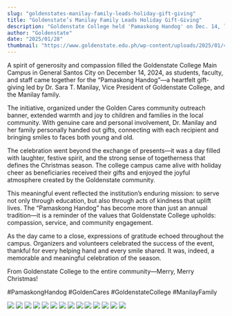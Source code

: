 ```yaml
---
slug: "goldenstates-manilay-family-leads-holiday-gift-giving"
title: "Goldenstate’s Manilay Family Leads Holiday Gift-Giving"
description: "Goldenstate College held 'Pamaskong Handog' on Dec. 14, led by Dr. Sara T. Manilay..."
author: "Goldenstate"
date: "2025/01/28"
thumbnail: "https://www.goldenstate.edu.ph/wp-content/uploads/2025/01/470169919_1001304335374724_2531140510866955127_n.jpg"
---
```


A spirit of generosity and compassion filled the Goldenstate College Main Campus in General Santos City on December 14, 2024, as students, faculty, and staff came together for the “Pamaskong Handog”—a heartfelt gift-giving led by Dr. Sara T. Manilay, Vice President of Goldenstate College, and the Manilay family.

The initiative, organized under the Golden Cares community outreach banner, extended warmth and joy to children and families in the local community. With genuine care and personal involvement, Dr. Manilay and her family personally handed out gifts, connecting with each recipient and bringing smiles to faces both young and old.

The celebration went beyond the exchange of presents—it was a day filled with laughter, festive spirit, and the strong sense of togetherness that defines the Christmas season. The college campus came alive with holiday cheer as beneficiaries received their gifts and enjoyed the joyful atmosphere created by the Goldenstate community.

This meaningful event reflected the institution’s enduring mission: to serve not only through education, but also through acts of kindness that uplift lives. The “Pamaskong Handog” has become more than just an annual tradition—it is a reminder of the values that Goldenstate College upholds: compassion, service, and community engagement.

As the day came to a close, expressions of gratitude echoed throughout the campus. Organizers and volunteers celebrated the success of the event, thankful for every helping hand and every smile shared. It was, indeed, a memorable and meaningful celebration of the season.

From Goldenstate College to the entire community—Merry, Merry Christmas!

#PamaskongHandog #GoldenCares #GoldenstateCollege #ManilayFamily

![](https://www.goldenstate.edu.ph/wp-content/uploads/2025/01/470128402_1001305622041262_4819964719085986670_n.jpg)
![](https://www.goldenstate.edu.ph/wp-content/uploads/2025/01/470129136_1001305498707941_7109410244008616945_n.jpg)
![](https://www.goldenstate.edu.ph/wp-content/uploads/2025/01/470158218_1001304212041403_3043982251574708958_n.jpg)
![](https://www.goldenstate.edu.ph/wp-content/uploads/2025/01/470169919_1001304335374724_2531140510866955127_n.jpg)
![](https://www.goldenstate.edu.ph/wp-content/uploads/2025/01/470185692_1001305708707920_6494767644527995773_n.jpg)
![](https://www.goldenstate.edu.ph/wp-content/uploads/2025/01/470186556_1001305832041241_5369685196612172979_n.jpg)
![](https://www.goldenstate.edu.ph/wp-content/uploads/2025/01/470192271_1001304802041344_581768779116865662_n.jpg)
![](https://www.goldenstate.edu.ph/wp-content/uploads/2025/01/470193946_1001305088707982_4828922661644150893_n.jpg)
![](https://www.goldenstate.edu.ph/wp-content/uploads/2025/01/470199384_1001304782041346_6213244470969904359_n.jpg)
![](https://www.goldenstate.edu.ph/wp-content/uploads/2025/01/470220850_1001305838707907_6907584651505080427_n.jpg)
![](https://www.goldenstate.edu.ph/wp-content/uploads/2025/01/470226061_1001306112041213_4793505512709534302_n.jpg)
![](https://www.goldenstate.edu.ph/wp-content/uploads/2025/01/470227699_1001304768708014_4084834858462606948_n.jpg)
![](https://www.goldenstate.edu.ph/wp-content/uploads/2025/01/470233052_1001306052041219_6144566368321823029_n.jpg)
![](https://www.goldenstate.edu.ph/wp-content/uploads/2025/01/470237366_1001304375374720_6959530226156355412_n.jpg)
